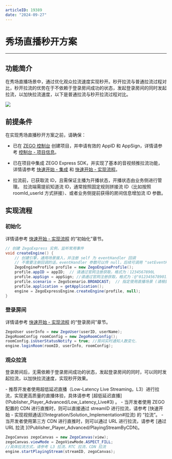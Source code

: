 ```yaml
---
articleID: 19389
date: "2024-09-27"
---
```

# 秀场直播秒开方案

- - -

## 功能简介

在秀场直播场景中，通过优化观众拉流速度实现秒开。秒开拉流与普通拉流过程对比，秒开拉流的优势在于不依赖于登录房间成功的状态，发起登录房间的同时发起拉流，以加快拉流速度，以下是普通拉流与秒开拉流过程对比。

<Frame width="512" height="auto" caption=""><img src="https://doc-media.zego.im/sdk-doc/Pics/Common/ZegoExpressEngine/Second_opening_scheme.png" /></Frame>


## 前提条件

在实现秀场直播秒开方案之前，请确保：

- 已在 [ZEGO 控制台](https://console.zego.im) 创建项目，并申请有效的 AppID 和 AppSign，详情请参考 [控制台 - 项目信息](/console/project-info)。
- 已在项目中集成 ZEGO Express SDK，并实现了基本的音视频推拉流功能，详情请参考 [快速开始 - 集成](!Integration/SDK_Integration) 和 [快速开始 - 实现流程](!Integration/Solution_Implementation)。

- 拉流前，已获取流 ID，且需保证主播为开播状态，开播状态由业务侧进行管理。
  <Note title="说明">
  拉流端需提前知道流 ID，通常按照固定规则拼接流 ID（比如按照 roomId_userId 方式拼接）、或者业务侧提前获得的房间信息增加流 ID 参数。
  </Note>



## 实现流程

### 初始化

详情请参考 [快速开始 - 实现流程](!Integration/Solution_Implementation#CreateEngine) 的“初始化”章节。

```java
// 创建 ZegoExpress 实例，监听常用事件
void createEngine() {
    // 创建引擎，通用场景接入，并注册 self 为 eventHandler 回调
    // 不需要注册回调的话，eventHandler 参数可以传 null，后续可调用 "setEventHandler:" 方法设置回调
    ZegoEngineProfile profile = new ZegoEngineProfile();
    profile.appID = appID;  // 请通过官网注册获取，格式为：1234567890L
    profile.appSign = appSign; //请通过官网注册获取，格式为：@"0123456789012345678901234567890123456789012345678901234567890123"（共64个字符）
    profile.scenario = ZegoScenario.BROADCAST;  // 指定使用直播场景 (请根据实际情况填写适合你业务的场景)
    profile.application = getApplication();
    engine = ZegoExpressEngine.createEngine(profile, null);
}
```

### 登录房间

详情请参考 [快速开始 - 实现流程](!Integration/Solution_Implementation#createroom) 的“登录房间”章节。

```java
ZegoUser userInfo = new ZegoUser(userID, userName);
ZegoRoomConfig roomConfig = new ZegoRoomConfig();
roomConfig.isUserStatusNotify = true; //房间实时通知人数变化.
engine.loginRoom(roomID, userInfo, roomConfig);
```

### 观众拉流

登录房间后，无需依赖于登录房间成功的状态，发起登录房间的同时，可以同时发起拉流，以加快拉流速度，实现秒开效果。

<Note title="说明">
- 推荐开发者使用超低延迟直播（Low-Latency Live Streaming，L3）进行拉流，实现更高质量的直播体验，具体请参考 [超低延迟直播](!Publisher_Player_Advanced/Low_Latency_Live#3) 。
- 当开发者使用 ZEGO 配置的 CDN 进行直推时，则可以直接通过 streamID 进行拉流，请参考 [快速开始 - 实现视频通话](!Integration/Solution_Implementation#拉流) 的 “拉流”。
- 当开发者使用第三方 CDN 进行直推时，则可以通过 URL 进行拉流，请参考 [通过 URL 拉流 ](!Publisher_Player_Advanced/PlayingStreamByCDN)。
</Note>


```java
ZegoCanvas zegoCanvas = new ZegoCanvas(view);
zegoCanvas.viewMode = ZegoViewMode.ASPECT_FILL;
//具体拉流方式，请参考 L3 拉流、RTC 拉流、CDN 拉流
engine.startPlayingStream(streamID, zegoCanvas);
```
